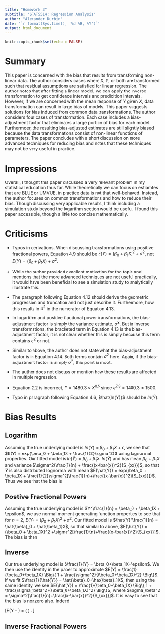 ```yaml
---
title: "Homework 3"
subtitle: 'STAT5514: Regression Analysis'
author: "Alexander Durbin"
date: "`r format(Sys.time(), '%d %B, %Y')`"
output: html_document
---
```


```r
knitr::opts_chunk$set(echo = FALSE)
```

# Summary

This paper is concerned with the bias that results from transforming non-linear data. The author considers cases where $X, Y$, or both are transformed such that residual assumptions are satisfied for linear regression. The author notes that after fitting a linear model, we can apply the inverse transformation to get confidence intervals and predicition intervals. However, if we are concerned with the mean response of $Y$ given $X$, data transformation can result in large bias of models. This paper suggests solutions for bias induced from common data transformations. The author considers four cases of transformation. Each case includes a bias-adjustment factor that eliminates a large portion of bias for each model. Furthermoer, the resulting bias-adjusted estimates are still slightly biased because the data transformations consist of non-linear functions of parameters. The paper concludes with a short discussion on more advanced techniques for reducing bias and notes that these techniques may not be very useful in practice.

# Impressions

Overall, I thought this paper discussed a very relevant problem in my statistical education thus far. While theoretically we can focus on estiamtes that are BLUE or UMVUE, in practice data is not that well-behaved. Instead, the author focuses on common transformations and how to reduce their bias. Though discussing very applicable results, I think including a simulation study beyond the logarithm section would be useful. I found this paper accessible, though a little too concise mathematically. 

# Criticisms

- Typos in derivations. When discussing transformations using positive fractional powers, Equation 4.9 should be $E(Y) = (\beta_0 + \beta_1 X)^2 + \sigma^2$, not $E(Y) = (\beta_0 + \beta_1 X) + \sigma^2$.

- While the author provided excellent motivation for the topic and mentions that the more advanced techniques are not useful practically, it would have been beneficial to see a simulation study to analytically illustrate this.

- The paragraph following Equation 4.12 should derive the geometric progression and truncation and not just describe it. Furthermore, how this results in $\sigma^2$ in the numerator of Equation 4.13. 

- In logarithm and positive fractional power transformations, the bias-adjustment factor is simply the variance estimate, $\hat{\sigma}^2$. But in inverse transformations, the bracketed term in Equation 4.13 is the bias-adjustment factor, it is not clear whether this is simply because this term contains $\sigma^2$ or not.

- Similar to above, the author does not state what the bias-adjustment factor is in Equation 4.14. Both terms contain $\sigma^2$ here. Again, if the bias-adjustment factor is simply $\sigma^2$, this point is moot.

- The author does not discuss or mention how these results are affected in multiple regression.

- Equation 2.2 is incorrect, $Y = 1480.3 \times X^{0.5}$ since $e^{7.3} = 1480.3 \ne 1500$.

- Typo in paragraph following Equation 4.6, $\hat{ln(Y)}$ should be $ln(\hat{Y})$.

# Bias Results

## Logarithm
Assuming the true underlying model is $ln(Y) = \beta_0 + \beta_1X + \epsilon$, we see that $E(Y) = exp(\beta_0 + \beta_1X + \frac{1}{2}\sigma^2)$ using lognormal properties. Our fitted model is $ln(\hat{Y}) = \hat{\beta}_0 + \hat{\beta}_1X$. $ln(\hat{Y})$ and has mean $\beta_0 + \beta_1X$ and variance $\sigma^2(\frac{1}{n} + \frac{(x-\bar{x})^2}{S_{xx}})$, so that $\hat{Y}$ is also distributed lognormal with mean $E(\hat{Y}) = exp(\beta_0 + \beta_1X + \frac{1}{2}\sigma^2[\frac{1}{n}+\frac{(x-\bar{x})^2}{S_{xx}}])$. Thus we see that the bias is 

\begin{align*}
E(Y - \hat{Y}) &= exp \Bigg\{ \beta_0 + \beta_1X + \frac{1}{2}\sigma^2 \Bigg\} - exp \Bigg\{ \beta_0 + \beta_1X + \frac{1}{2}\sigma^2[\frac{1}{n} + \frac{(x-\bar{x})^2}{S_{xx}}] \Bigg\} \\
&\ne 0.
\end{align*}

## Postive Fractional Powers

Assuming the true underlying model is $Y^\frac{1}{n} = \beta_0 + \beta_1X + \epsilon$, we use normal moment generating function properties to see that for $n=2$, $E(Y) = (\beta_0 + \beta_1X)^2 +\sigma^2$. Our fitted model is $\hat{Y}^\frac{1}{n} = \hat{\beta}_0 + \hat{\beta_1}X$, so that similar to above, $E(\hat{Y}) =  (\beta_0 + \beta_1X)^2 +\sigma^2[\frac{1}{n}+\frac{(x-\bar{x})^2}{S_{xx}}]$. The bias is then 

\begin{align*}

E(Y-\hat{Y}) &=  (\beta_0 + \beta_1X)^2 + \sigma^2 - (\beta_0 + \beta_1X)^2 - \sigma^2 \Bigg[ \frac{1}{n}+\frac{\bar{x}^2}{S_{xx}} + \frac{x^2}{S_{xx}} \Bigg] \\

&= \sigma^2 \Bigg[1 - \frac{1}{n} - \frac{(x-\bar{x})^2}{S_{xx}}\Bigg] \\
& \ne 0.

\end{align*}

## Inverse

Our true underlying model is $\frac{1}{Y} = \beta_0+\beta_1X+\epsilon$. We then use the identity in the paper to approximate $E(Y) = \frac{1}{\beta_0+\beta_1X} \Big\{ 1 + \frac{\sigma^2}{(\beta_0+\beta_1X)^2} \Big\}$. If we fit $\frac{1}{\hat{Y}} = \hat{\beta}_0+\hat{\beta}_1X$, then using the same identity, we see $E(\hat{Y}) = \frac{1}{\beta_0+\beta_1X} \Big\{ 1 + \frac{\sigma_\beta^2}{(\beta_0+\beta_1X)^2} \Big\}$, where $\sigma_\beta^2 = \sigma^2[\frac{1}{n}+\frac{(x-\bar{x})^2}{S_{xx}}]$. It is easy to see that the bias is nonzero also. Indeed

\[E(Y - \hat{Y}) = \frac{1}{\beta_0+\beta_1X} \Bigg( \frac{\sigma^2 - \sigma_\beta^2}{(\beta_0+\beta_1X)^2} \Bigg) \ne 0. \]

## Inverse Fractional Powers

